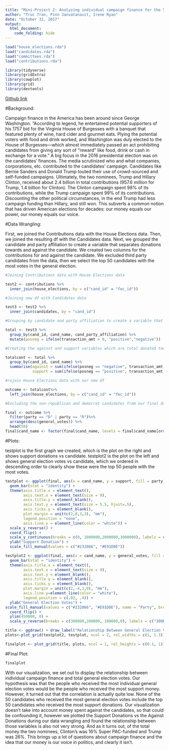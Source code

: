 ```yaml
---
title: "Mini-Project 2: Analyzing individual campaign finance for the 50 candidates with the most general election votes"
author: "Truc Tran, Pinn Janvatanavit, Irene Ryan"
date: "October 31, 2017"
output: 
  html_document:
    code_folding: hide
---
```


```r
load("house_elections.rda")
load("candidates.rda")
load("committees.rda")
load("contributions.rda")
```

```r
library(tidyverse)
library(gridExtra)
library(cowplot)
library(grid)
library(devtools)
```

[Github link](https://github.com/ttran06/sds192-mp2)

#Background:

  Campaign finance in the America has been around since George Washington. "According to legend, he entertained potential supporters of his 1757 bid for the Virginia House of Burgesses with a banquet that featured plenty of wine, hard cider and gourmet eats. Plying the potential voters with food and drink worked, and Washington was duly elected to the House of Burgesses—which almost immediately passed an act prohibiting candidates from giving any sort of “reward” like food, drink or cash in exchange for a vote." A big focus in the 2016 presidential election was on the candidates’ finances.  The media scrutinized who and what companies, corporations, etc. contributed to the candidates’ campaign. Candidates like Bernie Sanders and Donald Trump touted their use of crowd-sourced and self-funded campaigns. Ultimately, the two nominees, Trump and Hillary Clinton, received about 2.4 billion in total contributions (957.6 million for Trump, 1.4 billion for Clinton). The Clinton campaign spent 98% of its contributions, while the Trump campaign spent 99% of its contributions. Discounting the other political circumstances, in the end Trump had less campaign funding than Hillary, and still won. This subverts a common notion that has driven American elections for decades: our money equals our power, our money equals our voice.

#Data Wrangling:

First, we joined the Contributions data with the House Elections data.  Then, we joined the resulting df with the Candidates data.  Next, we grouped the candidate and party affiliation to create a variable that separates donations towards and against the candidate.  We created two columns for the contributions for and against the candidate. We excluded third party candidates from the data, then we select the top 50 candidates with the most votes in the general election.

```r
#Joining Contributions data with House Elections data

test2 <- contributions %>%
  inner_join(house_elections, by = c("cand_id" = "fec_id"))  

#Joining new df with Candidates data

test3 <- test2 %>%
  inner_join(candidates, by = "cand_id")   

#Grouping by candidate and party affiliation to create a variable that separates donations towards and against

total <- test3 %>%
  group_by(cand_id, cand_name, cand_party_affiliation) %>%          
  mutate(posneg = ifelse(transaction_amt > 0, "positive","negative"))  

#Creating the against and support variables which are total donated toward and against each cand.

totalcont <- total %>%
  group_by(cand_id, cand_name) %>% 
  summarise(against = sum(ifelse(posneg == "negative", transaction_amt, 0)),   
            support = sum(ifelse(posneg == "positive", transaction_amt, 0))) 

#rejoin House Elections data with our new df

outcome <- totalcont%>%
  left_join(house_elections, by = c("cand_id" = "fec_id")) 

#Excluding the non-republican and democrat candidates from our final data set, then choosing the top 50 most vote earning candidates to visualize

final <- outcome %>%
  filter(party == "D" | party == "R")%>%   
  arrange(desc(general_votes)) %>%
  head(50)
final$cand_name <- factor(final$cand_name, levels = final$cand_name[order(final$general_votes)])
```

#Plots:

testplot is the first graph we created, which is the plot on the right and shows support donations vs candidate. testplot2 is the plot on the left and shows general election votes vs candidate, which we ordered in descending order to clearly show these were the top 50 people with the most votes.

```r
testplot <- ggplot(final, aes(x = cand_name, y = support, fill = party)) +
  geom_bar(stat = "identity") +
  theme(axis.title.x = element_text(), 
        axis.text.x = element_text(size = 9),
        axis.title.y = element_blank(),
        axis.text.y = element_text(size = 5.5, hjust=.5), 
        axis.ticks.y = element_blank(), 
        plot.margin = unit(c(2,0,3,3), "mm"),
        legend.position = "none",
        axis.line.y = element_line(color = "white")) +
  scale_y_reverse() +
  coord_flip() +
  scale_y_continuous(breaks = c(0, 1000000,2000000,3000000), labels = c("0", "1M" , "2M", "3M")) +
  ylab("Support Donation") +
  scale_fill_manual(values = c("#232066", "#E91D0E"))

testplot2 <- ggplot(final, aes(x = cand_name, y = general_votes, fill = party)) +
  geom_bar(stat = "identity") +
  theme(axis.title.x = element_text(),
        axis.text.x = element_text(size = 9),
        axis.text.y = element_blank(),
        axis.title.y = element_blank(), 
        axis.ticks.y = element_blank(), 
        plot.margin = unit(c(2,-4,3,0), "mm"),
        axis.line.y=element_line(color = "white"),
        legend.position = c(.02, .4)) +
  ylab("General Election Votes") +
scale_fill_manual(values = c("#232066", "#E91D0E"), name = "Party", breaks = c("D", "R"), labels = c("Democrat", "Republican"))  +
  coord_flip() + 
  ylim(450000, 0) +  
  scale_y_reverse(breaks = c(300000,200000, 100000,0), labels = c("300K", "200K", "100K", "0"))

title <- ggdraw() + draw_label("Relationship Between General Election Votes and Supporting Donations", fontface = 'bold', size = 12)
plots<-plot_grid(testplot2, testplot, ncol = 2, rel_widths = c(1, 1.3))

finalplot <- plot_grid(title, plots, ncol = 1, rel_heights = c(0.1, 1))
```

#Final Plot:

```r
finalplot
```

With our visualization, we set out to display the relationship between individual campaign finance and total general election votes. Our hypothesis was that the people who received the most individual general election votes would be the people who received the most support money. However, it turned out that the correlation is actually quite low. None of the 50 candidates who received the most general election votes include the top 50 candidates who received the most support donations. Our visualization doesn't take into account money spent against the candidates, so that could be confounding it, however we plotted the Support Donations vs the Against Donations during our data wrangling and found the relationship between those variables is also not very strong. And as it turns out, of the total money the two nominees, Clinton's was 16% Super PAC-funded and Trump was 26%. This brings up a lot of questions about campaign finance and the idea that our money is our voice in politics, and clearly it isn't. 
